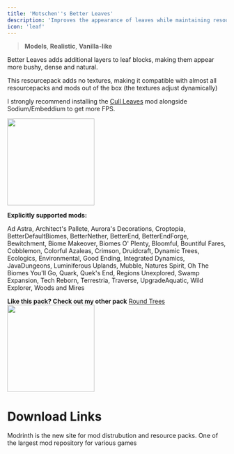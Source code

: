 ```yaml
---
title: 'Motschen''s Better Leaves'
description: 'Improves the appearance of leaves while maintaining resourcepack and mod compatibility!'
icon: 'leaf'
---
```


> <Icon icon="layer-group" iconType="regular" /> **Models**, <Icon icon="image" iconType="regular" /> **Realistic**, <Icon icon="ice-cream" iconType="regular" /> **Vanilla-like**


Better Leaves adds additional layers to leaf blocks, making them appear more bushy, dense and natural.

This resourcepack adds no textures, making it compatible with almost all resourcepacks and mods out of the box (the textures adjust dynamically)

<Tip>I strongly recommend installing the [Cull Leaves](https://www.modrinth.com/mod/cull-leaves) mod alongside Sodium/Embeddium to get more FPS.</Tip>

<Frame><img height="200" noZoom src="/images/mbl-1.png" /></Frame>

**Explicitly supported mods:**

Ad Astra, Architect's Pallete, Aurora's Decorations, Croptopia, BetterDefaultBiomes, BetterNether, BetterEnd, BetterEndForge, Bewitchment, Biome Makeover, Biomes O' Plenty, Bloomful, Bountiful Fares, Cobblemon, Colorful Azaleas, Crimson, Druidcraft, Dynamic Trees, Ecologics, Environmental, Good Ending, Integrated Dynamics, JavaDungeons, Luminiferous Uplands, Mubble, Natures Spirit, Oh The Biomes You'll Go, Quark, Quek's End, Regions Unexplored, Swamp Expansion, Tech Reborn, Terrestria, Traverse, UpgradeAquatic, Wild Explorer, Woods and Mires

**Like this pack? Check out my other pack**
[Round Trees](/resourcepacks/roundtrees)
<img height="200" noZoom src="/images/roundtrees.png" />



# Download Links

<CardGroup cols={2}>
  <Card 
    title="Modrinth Download Link"
    icon= "download"
    href="https://modrinth.com/resourcepack/better-leaves"
  >
    Modrinth is the new site for mod distrubution and resource packs.
  </Card>
  <Card
    title="Curseforge Download Link"
    icon="download"
    href="https://www.curseforge.com/minecraft/texture-packs/motschens-better-leaves"
  >
    One of the largest mod repository for various games
  </Card>
</CardGroup>